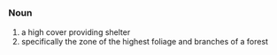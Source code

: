 =={{en}}==
===Noun===
# a high cover providing shelter
# specifically the zone of the highest foliage and branches of a forest